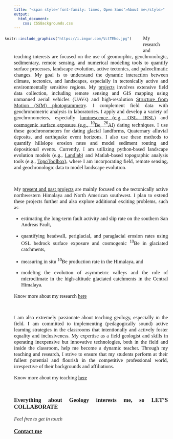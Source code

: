 ---
title: "<span style='font-family: times, Open Sans'>About me</style>"
output: 
  html_document:
    css: CSSBackgrounds.css
---

<div style= "float:left;position: relative; right: 30px; top: -7px;">
```{r echo=FALSE, out.width="350px", fig.align='left'}

knitr::include_graphics("https://i.imgur.com/VctTEho.jpg") 

```
</div>

<style>
body {
text-align: justify}
</style>

<p style="font-family: times, Open Sans; font-size:12.5pt">
My research and teaching interests are focused on the use of geomorphic, geochronologic, sedimentary, remote sensing, and numerical modeling tools to quantify surface processes, landscape evolution, active tectonics, and paleoclimatic changes. My goal is to understand the dynamic interaction between climate, tectonics, and landscapes, especially in tectonically active and environmentally sensitive regions. My [projects](Research.html) involves extensive field data collection, including remote sensing and GIS mapping using unmanned aerial vehicles (UAVs) and high-resolution [Structure from Motion (SfM) photogrammetry](Sfm.html). I complement field data with geochronometric analysis in laboratories. I apply and develop a variety of geochronometers, especially [luminescence (e.g., OSL, IRSL)]( UCLA_LumLab.html) and [cosmogenic surface exposure (e.g., $^{10}$Be, $^{26}$Al)]( https://lewisaowen.wixsite.com/main) dating techniques. I use these geochronometers for dating glacial landforms, Quaternary alluvial deposits, and earthquake event horizons. I also use these methods to quantify hillslope erosion rates and model sediment routing and depositional events. Currently, I am utilizing python-based landscape evolution models (e.g., [Landlab](http://landlab.github.io/#/)) and Matlab-based topographic analysis tools (e.g., [TopoToolbox](https://topotoolbox.wordpress.com/)), where I am incorporating field, remote sensing, and geochronologic data to model landscape evolution. 
</p>
<br>
<p style="font-family: times, Open Sans; font-size:12.5pt">
My [present and past projects](Research.html) are mainly focused on the tectonically active northwestern Himalaya and North American southwest. I plan to extend these projects further and also explore additional exciting problems, such as:
</p>
+
<p style="font-family: times, Open Sans; font-size:12.5pt">
estimating the long-term fault activity and slip rate on the southern San Andreas Fault, 
</p>
+
<p style="font-family: times, Open Sans; font-size:12.5pt">
quantifying headwall, periglacial, and paraglacial erosion rates using OSL bedrock surface exposure and cosmogenic $^{10}$Be in glaciated catchments,
</p>
+
<p style="font-family: times, Open Sans; font-size:12.5pt">
measuring in situ $^{10}$Be production rate in the Himalaya, and
</p>
+
<p style="font-family: times, Open Sans; font-size:12.5pt">
modeling the evolution of asymmetric valleys and the role of microclimate in the high-altitude glaciated catchments in the Central Himalaya.
</p>

<p style="font-family: times, Open Sans; font-size:12.5pt">
Know more about my research [here](Research.html)
</p>
<br>
<p style="font-family: times, Open Sans; font-size:12.5pt">
I am also extremely passionate about teaching geology, especially in the field. I am committed to implementing (pedagogically sound) active learning strategies in the classrooms that intentionally and actively foster equality and inclusiveness. My expertise as a field geologist and skills in operating inexpensive but innovative technologies, both in the field and inside the classroom, help me become a dynamic teacher. Through my teaching and research, I strive to ensure that my students perform at their fullest potential and flourish in the competitive professional world, irrespective of their backgrounds and affiliations.
</p>

<p style="font-family: times, Open Sans; font-size:12.5pt">
Know more about my teaching [here](Teaching.html)
</p>
<br>

<p style="font-family: times, Open Sans; font-size:14pt">
**Everything about Geology interests me, so LET’S COLLABORATE**
</p>
<p style="font-family: times, Open Sans; font-size:12.5pt">
*Feel free to get in touch*</p> <p style="font-family: times, Open Sans; font-size:14pt">
[**Contact me**](Contactme.html)</p>